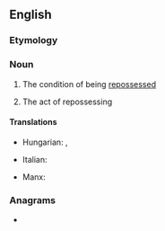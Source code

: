 ==English==

===Etymology===
{{prefix|en|re|possession}}

===Noun===
{{en-noun|~}}

# {{lb|en|uncountable}} The condition of being [[repossess]]ed
# {{lb|en|countable}} The act of repossessing

====Translations====
{{trans-top|the act of repossessing}}
* Hungarian: {{t+|hu|végrehajtás}}, {{t+|hu|visszavétel}}
{{trans-mid}}
* Italian: {{t|it|riappropriazione|f}}
{{trans-bottom}}

{{checktrans-top}}
* Manx: {{t-check|gv|aahellooderys|m}}
{{trans-mid}}
{{trans-bottom}}

===Anagrams===
* {{anagrams|en|a=eeinooprssss|possessioner}}